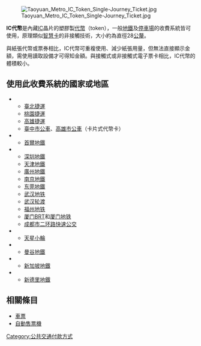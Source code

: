 {{TA|G1=IT}}
{{Unreferenced|time=2021-08-28T01:34:19+00:00}}
[[File:Taoyuan_Metro_IC_Token_Single-Journey_Ticket.jpg|thumb]]

'''IC代幣'''是內藏[[IC|IC]]晶片的塑膠製[[代幣|代幣]]（token），一般[[地鐵|地鐵]]及[[停車場|停車場]]的收費系統皆可使用，原理類似[[智慧卡|智慧卡]]的非接觸技術，大小約為直徑28[[公釐|公釐]]。

與紙張代幣或票券相比，IC代幣可重複使用、減少紙張用量，但無法直接顯示金額，需使用讀取設備才可得知金額。與接觸式或非接觸式電子票卡相比，IC代幣的體積較小。

== 使用此收費系統的國家或地區 ==
*{{ROC-TW}}
**[[臺北捷運|臺北捷運]]
**[[桃園捷運|桃園捷運]]
**[[高雄捷運|高雄捷運]]
**[[臺中市公車|臺中市公車]]、[[高雄市公車|高雄市公車]]（卡片式代幣卡）
* {{KOR}}
**[[首爾地鐵|首爾地鐵]]
*{{PRC}}
**[[深圳地鐵|深圳地鐵]]
**[[天津地鐵|天津地鐵]]
**[[廣州地鐵|廣州地鐵]]
**[[南京地鐵|南京地鐵]]
**[[东莞地鐵|东莞地鐵]]
**[[武汉地铁|武汉地铁]]
**[[武汉轮渡|武汉轮渡]]
**[[福州地铁|福州地铁]]
**[[厦门BRT|厦门BRT]]和[[厦门地铁|厦门地铁]]
**[[成都市二环路快速公交|成都市二环路快速公交]]
*{{HKG}}
**[[天星小輪|天星小輪]]
* {{THA}}
**[[曼谷地鐵|曼谷地鐵]]
* {{SGP}}
**[[新加坡地鐵|新加坡地鐵]]
* {{IND}}
**[[新德里地鐵|新德里地鐵]]

== 相關條目 ==
* [[車票|車票]]
* [[自動售票機|自動售票機]]

{{Transp-stub}}

[[Category:公共交通付款方式|Category:公共交通付款方式]]